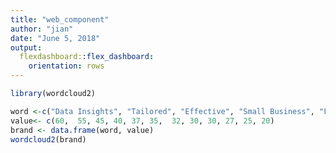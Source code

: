 ---
title: "web_component"
author: "jian"
date: "June 5, 2018"
output:  
  flexdashboard::flex_dashboard:
    orientation: rows
---

```{r setup, include=FALSE}
library(wordcloud2)
```

```{r }
word <-c("Data Insights", "Tailored", "Effective", "Small Business", "Forecast", "Risk Analysis", "Expertise", "Data Solution", "Data",  "Efficiency", "BI", "Analyze")
value<- c(60,  55, 45, 40, 37, 35,  32, 30, 30, 27, 25, 20)
brand <- data.frame(word, value)
wordcloud2(brand)
```

